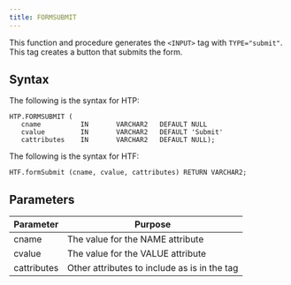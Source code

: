 ```yaml
---
title: FORMSUBMIT
---
```


This function and procedure generates the `<INPUT>` tag with `TYPE="submit"`. This tag creates a button that submits the form.

## Syntax

The following is the syntax for HTP:

```
HTP.FORMSUBMIT (
   cname          IN       VARCHAR2   DEFAULT NULL
   cvalue         IN       VARCHAR2   DEFAULT 'Submit'
   cattributes    IN       VARCHAR2   DEFAULT NULL);
```

The following is the syntax for HTF:

```
HTF.formSubmit (cname, cvalue, cattributes) RETURN VARCHAR2;
```

## Parameters

| Parameter | Purpose  |
| --------- | -------- |
| cname | The value for the NAME attribute |
| cvalue | The value for the VALUE attribute |
| cattributes | Other attributes to include as is in the tag |
